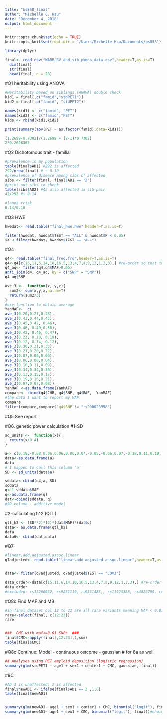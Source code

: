 ---
title: "bs858_final"
author: "Michelle C. Hsu"
date: "December 4, 2018"
output: html_document
---

```{r setup, include=FALSE}
knitr::opts_chunk$set(echo = TRUE)
knitr::opts_knit$set(root.dir = '/Users/Michelle Hsu/Documents/bs858')
```

```{r}
library(dplyr)
```
```{r}
final<- read.csv("WABB_RV_and_sib_pheno_data.csv",header=T,as.is=T)
  dim(final)
  str(final)
  head(final, n = 20)
```
#Q1 heritability using ANOVA 
```{r}
#Heritability based on siblings (ANOVA) double check
kid1 = final[,c("famid","stdPET1")]
kid2 = final[,c("famid", "stdPET2")]

names(kid1) <- c("famid", "PET")
names(kid2) <- c("famid","PET")
kids <- rbind(kid1,kid2)

print(summary(aov(PET ~ as.factor(famid),data=kids)))

(1.2699-0.7302)/(1.2699 + (2-1)*0.7302)
2*0.2698365
```
#Q2 Dichotomous trait - familial
```{r}
#prevalence in my population
table(final$AD1) #292 is affected
292/nrow(final) # ~ 0.10
#prevalence of disease among sibs of affected 
sibs <- filter(final, final$AD1 == "2")
#print out sibs to check
table(sibs$AD2) #42 also affected in sib-pair
42/292 #~ 0.14 

#lamda rrisk
0.14/0.10
```
#Q3 HWE
```{r}
hwedat<- read.table("final_hwe.hwe",header=T,as.is=T)

filter(hwedat, hwedat$TEST == "ALL" & hwedat$P < 0.05)
id <-filter(hwedat, hwedat$TEST == "ALL")
```
#Q4
```{r}
q4<- read.table("final_freq.frq",header=T,as.is=T)
q4<-q4[c(15,11,6,14,10,16,5,13,4,7,8,9,12,1,2,3),] #re-order so that they are consistent in the order of the article for comparison.
q4_aq<- filter(q4,q4$MAF>0.05)
anti_join(q4, q4_aq, by = c("SNP" = "SNP"))
q4_aq$SNP

ave_3 <-  function(x, y,z){
  sum2<- sum(x,y,z,na.rm=T)
  return(sum2/3)
}
#use function to obtain average
YanMAF<-  c(
ave_3(0.20,0.21,0.28),
ave_3(0.43,0.44,0.43),
ave_3(0.45,0.42, 0.46),
ave_3(0.46, 0.49,0.50),
ave_3(0.42, 0.46, 0.47),
ave_3(0.23, 0.18, 0.19),
ave_3(0.12, 0.14, 0.12),
ave_3(0.30,0.31,0.33),
ave_3(0.21,0.20,0.22),
ave_3(0.07,0.06,0.06),
ave_3(0.06,0.08,0.04),
ave_3(0.10,0.11,0.09),
ave_3(0.34,0.34,0.36),
ave_3(0.13,0.15,0.17),
ave_3(0.19,0.16,0.21),
ave_3(0.07,0.07,0.08))
YanMAF <-as.data.frame(YanMAF)
compare<- cbind(q4$CHR, q4$SNP, q4$MAF,  YanMAF)
#the data I want to report my MAF
compare
filter(compare,compare$`q4$SNP`!= "rs200028958")
```
#Q5 See report

#Q6. genetic power calculation
#1-SD
```{r}
sd_units <-  function(x){
  return(x/0.4)
}

a<- c(0.18,-0.08,0.06,0.06,0.06,0.07,-0.08,-0.06,0.07,-0.18,0.11,0.10,-0.05,0.08,-0.07,0.16)
data<-as.data.frame(a)
data
# I happen to call this column 'a'
SD <- sd_units(data$a)

sddata<-cbind(q4,a, SD)
sddata
q<-1-sddata$MAF
q<-as.data.frame(q)
dat<-cbind(sddata, q)
#SD column - additive model 
```
#2-calculating h^2 (QTL)
```{r}
qtl_h2 <- (SD**2)*(2)*(dat$MAF)*(dat$q)
data<- as.data.frame(qtl_h2)
data
data6<- cbind(dat,data)

```
#Q7
```{r}
#linear.add.adjusted.assoc.linear
q7adjusted<- read.table("linear.add.adjusted.assoc.linear",header=T,as.is=T)


data<- filter(q7adjusted, q7adjusted$TEST == "COV3")

data_order<-data[c(15,11,6,14,10,16,5,13,4,7,8,9,12,1,2,3),] #re-order so that they are consistent in the order of the article for comparison.
data_order
#excluded: rs13260032, rs9831119, rs9531483,, rs11923588, rs4526799, rs62121100
```

#Q8c Find MAF and MB
```{r}
#in final dataset col 12 to 23 are all rare variants meaning MAF < 0.01
rare<-select(final, c(12:23))
rare


###  CMC with maf<=0.01 SNPs  ###
final$CMC<-apply(final[,12:23],1,sum)
table(final$CMC)
```
#Q8c Continue: Model - continuous outcome - gaussian
# for 8a as well
```{r}
## Analyses using PET amyloid deposition (logistic regression)
summary(glm(stdPET1 ~ age1 + sex1 + center1 + CMC, gaussian, final))
```
#9C
```{r}
#AD 1 is unaffected; 2 is affected
final$newAD1 <- ifelse(final$AD1 == 2 ,1,0)
table(final$newAD1)


summary(glm(newAD1~ age1 + sex1 + center1 + CMC, binomial("logit"), final))#not recommended - center1 is not statistically significant.
summary(glm(newAD1~ age1 + sex1 + CMC, binomial("logit"), final))#choice
```


